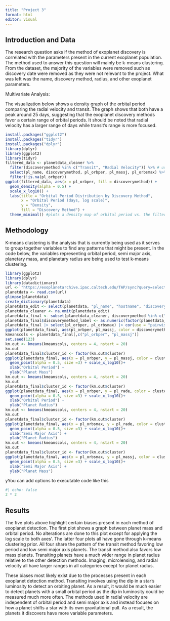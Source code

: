 ---
title: "Project 3"
format: html
editor: visual
---

## Introduction and Data

The research question asks if the method of exoplanet discovery is correlated with the parameters present in the current exoplanet population. The method used to answer this question will mainly be k-means clustering. From the dataset, the majority of the variables were removed such as discovery date were removed as they were not relevant to the project. What was left was the name, discovery method, radius, and other exoplanet parameters.

Multivariate Analysis:

The visualization below shows a density graph of the orbital period comparing the radial velocity and transit. The graph shows that both have a peak around 25 days, suggesting that the exoplanet discovery methods favor a certain range of orbital periods. It should be noted that radial velocity has a larger range of days while transit's range is more focused.

```{r}
install.packages("ggplot2")
install.packages("tidyr")
install.packages("dplyr")
library(dplyr)
library(ggplot2)
library(tidyr)
filtered_data <- planetdata_cleaner %>%
  filter(discoverymethod %in% c("Transit", "Radial Velocity")) %>% # use these two because they encompass the majority of the data points
  select(pl_name, discoverymethod, pl_orbper, pl_massj, pl_orbsmax) %>% #filters the data so only these columns are present
  filter(!is.na(pl_orbper)) 
ggplot(filtered_data, aes(x = pl_orbper, fill = discoverymethod)) +
  geom_density(alpha = 0.5) +
  scale_x_log10() +   
  labs(title = "Orbital Period Distribution by Discovery Method",
       x = "Orbital Period (days, log scale)",
       y = "Density",
       fill = "Discovery Method") +
  theme_minimal() #plots a density map of orbital period vs. the filtered discovery methods
```

## Methodology

K-means clustering is the analysis that is currently being used as it serves to group together variables to find any patterns that might be present. In the code below, the variables representing orbital period, semi major axis, planetary mass, and planetary radius are being used to test k-means clustering.

```{r}
library(ggplot2)
library(dplyr)
library(datadictionary)
url <- "https://exoplanetarchive.ipac.caltech.edu/TAP/sync?query=select+*+from+pscomppars&format=csv"
planetdata <- read.csv(url) 
glimpse(planetdata) 
create_dictionary(planetdata)
planetdata_edit <- select(planetdata, "pl_name", "hostname", "discoverymethod", "pl_orbper", "pl_orbsmax", "pl_massj", "pl_eqt", "pl_orbeccen", "pl_rade") 
planetdata_cleaner <- na.omit(planetdata_edit)
planetdata_final <- subset(planetdata_cleaner, discoverymethod %in% c("Transit", "Radial Velocity", "Microlensing", "Imaging"))
planetdata_final$discoverymethod_label <- as.numeric(factor(planetdata_final$discoverymethod))
planetdata_final |> select(pl_orbper, pl_orbsmax) |> cor(use = "pairwise.complete.obs") |> round(3)
ggplot(planetdata_final, aes(pl_orbper, pl_massj, color = discoverymethod, shape = discoverymethod)) + geom_point(alpha = 0.25, size =1.5) + scale_x_log10() + scale_y_log10() + xlab("Orbital Period") + ylab("Planet Mass")
kmeanscols <- planetdata_final[,c("pl_orbper", "pl_massj")]
set.seed(123)
km.out <- kmeans(kmeanscols, centers = 4, nstart = 20)
km.out
planetdata_final$cluster_id <- factor(km.out$cluster)
ggplot(planetdata_final, aes(x = pl_orbper, y = pl_massj, color = cluster_id, shape = discoverymethod)) +
  geom_point(alpha = 0.5, size =3) + scale_x_log10()+
  xlab("Orbital Period") +
  ylab("Planet Mass")
km.out <- kmeans(kmeanscols, centers = 4, nstart = 20)
km.out
planetdata_final$cluster_id <- factor(km.out$cluster)
ggplot(planetdata_final, aes(x = pl_orbper, y = pl_rade, color = cluster_id, shape = discoverymethod)) +
  geom_point(alpha = 0.5, size =3) + scale_x_log10()+
  xlab("Orbital Period") +
  ylab("Planet Radius")
km.out <- kmeans(kmeanscols, centers = 4, nstart = 20)
km.out
planetdata_final$cluster_id <- factor(km.out$cluster)
ggplot(planetdata_final, aes(x = pl_orbsmax, y = pl_rade, color = cluster_id, shape = discoverymethod)) +
  geom_point(alpha = 0.5, size =3) + scale_x_log10()+
  xlab("Semi Major Axis") +
  ylab("Planet Radius")
km.out <- kmeans(kmeanscols, centers = 4, nstart = 20)
km.out
planetdata_final$cluster_id <- factor(km.out$cluster)
ggplot(planetdata_final, aes(x = pl_orbsmax, y = pl_massj, color = cluster_id, shape = discoverymethod)) +
  geom_point(alpha = 0.5, size =3) + scale_x_log10()+
  xlab("Semi Major Axis") +
  ylab("Planet Mass")
```

yYou can add options to executable code like this

```{r}
#| echo: false
2 * 2
```

## Results

The five plots above highlight certain biases present in each method of exoplanet detection. The first plot shows a graph between planet mass and orbital period. No alterations are done to this plot except for applying the log scale to both axes'. The latter four plots all have gone through k-means clustering prior. All four share the pattern of the transit method favoring low period and low semi major axis planets. The transit method also favors low mass planets. Transiting planets have a much wider range in planet radius relative to the other detection methods. Imaging, microlensing, and radial velocity all have larger ranges in all categories except for planet radius.

These biases most likely exist due to the processes present in each exoplanet detection method. Transiting involves using the dip in a star's luminosity to detect an orbiting planet. As a result, it would be much easier to detect planets with a small orbital period as the dip in luminosity could be measured much more often. The methods used in radial velocity are independent of orbital period and semi major axis and instead focuses on how a planet shifts a star with its own gravitational pull. As a result, the planets it discovers have more variable parameters.
